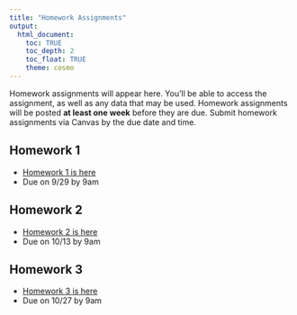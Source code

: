 ```yaml
---
title: "Homework Assignments"
output: 
  html_document:
    toc: TRUE
    toc_depth: 2
    toc_float: TRUE
    theme: cosmo
---
```


Homework assignments will appear here. You'll be able to access the assignment, as well as any data that may be used. Homework assignments will be posted **at least one week** before they are due. Submit homework assignments via Canvas by the due date and time.

## Homework 1
- [Homework 1 is here](homework/homework_1.html)
- Due on 9/29 by 9am

## Homework 2
- [Homework 2 is here](homework/homework_2.html)
- Due on 10/13 by 9am

## Homework 3
- [Homework 3 is here](homework/homework_3.html)
- Due on 10/27 by 9am
